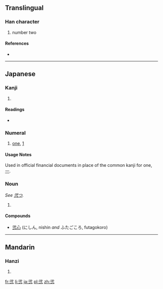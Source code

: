 ==Translingual==

===Han character===
{{Han char|rn=56|rad=弋|as=03|sn=6|four=|canj=一心一一 (MPMM)}}

# number two

====References====
* {{Han ref|kx=0355.061|hdz=10558.061|uh=5F10|ud=24336}}

----

==Japanese==

===Kanji===
{{ja-kanji|grade=c|rs=弋03}}

# {{defn|lang=ja|sort=弋03}}

====Readings====
* {{ja-readings|on=[[に]] (ni), [[じ]] (ji)|kun=[[ふたつ]] (futatsu)}}

===Numeral===
{{head|ja|numeral|hiragana|いち|romaji|ichi}}
# [[one]], [[1]]

====Usage Notes====
Used in official financial documents in place of the common kanji for one, [[一]].

===Noun===
''See [[弐つ]].''

# {{defn|lang=ja|sort=弋03}}

====Compounds====
* [[弐心]] (にしん, nishin ''and'' ふたごころ, futagokoro)

----

==Mandarin==

===Hanzi===
{{cmn-hanzi|pin=[[èr]] ([[er4]])|wg=erh<sup>4</sup>}}

# {{defn|lang=cmn|sort=弋03}}

[[fr:弐]]
[[li:弐]]
[[ja:弐]]
[[pl:弐]]
[[zh:弐]]